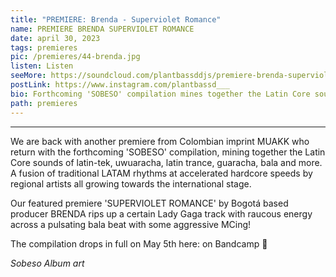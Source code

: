 ---
title: "PREMIERE: Brenda - Superviolet Romance"
name: PREMIERE BRENDA SUPERVIOLET ROMANCE
date: april 30, 2023
tags: premieres
pic: /premieres/44-brenda.jpg
listen: Listen
seeMore: https://soundcloud.com/plantbassddjs/premiere-brenda-superviolet-romance
postLink: https://www.instagram.com/plantbassd___
bio: Forthcoming 'SOBESO' compilation mines together the Latin Core sounds of latin-tek, uwuaracha, latin trance, guaracha, bala and more
path: premieres
---

<SoundCloud
  url="soundcloud.com/plantbassddjs/premiere-brenda-superviolet-romance"
  name="Superviolet Romance"
/>

<hr />

We are back with another premiere from Colombian imprint MUAKK who return with the forthcoming 'SOBESO' compilation, mining together the Latin Core sounds of latin-tek, uwuaracha, latin trance, guaracha, bala and more. A fusion of traditional LATAM rhythms at accelerated hardcore speeds by regional artists all growing towards the international stage.

Our featured premiere 'SUPERVIOLET ROMANCE' by Bogotá based producer BRENDA rips up a certain Lady Gaga track with raucous energy across a pulsating bala beat with some aggressive MCing!

The compilation drops in full on May 5th here: <HoverLink url="muakk.bandcamp.com/album/sobeso" inline external /> on Bandcamp 🌱

<Picture src="/premieres/44-sobeso.jpg" alt="Sobeso album art" size={1200} />
<p className="smallText">
  <i>Sobeso Album art</i>
</p>
